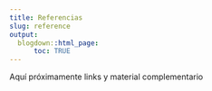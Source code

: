 ```yaml
---
title: Referencias
slug: reference
output:
  blogdown::html_page:
      toc: TRUE
---
```



Aquí próximamente links y material complementario
